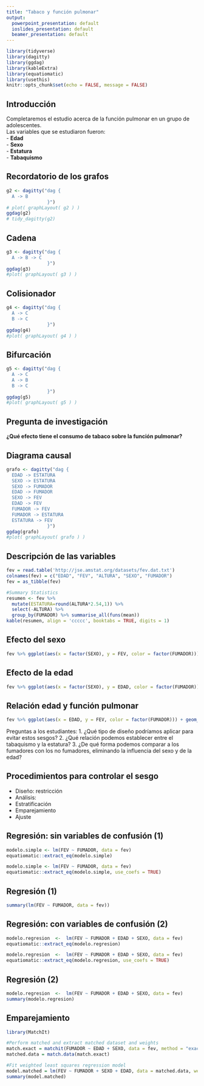 ```yaml
---
title: "Tabaco y función pulmonar"
output:
  powerpoint_presentation: default
  ioslides_presentation: default
  beamer_presentation: default
---
```


```r
library(tidyverse)
library(dagitty)
library(ggdag)
library(kableExtra)
library(equatiomatic)
library(usethis)
knitr::opts_chunk$set(echo = FALSE, message = FALSE)
```

## Introducción

Completaremos el estudio acerca de la función pulmonar en un grupo de adolescentes.  
Las variables que se estudiaron fueron:  
- **Edad**  
- **Sexo**  
- **Estatura**  
- **Tabaquismo**  

## Recordatorio de los grafos

```r
g2 <- dagitty("dag {
  A -> B
               }")
# plot( graphLayout( g2 ) )
ggdag(g2)
# tidy_dagitty(g2)
```

## Cadena

```r
g3 <- dagitty("dag {
  A -> B -> C
               }")
ggdag(g3)
#plot( graphLayout( g3 ) )
```

## Colisionador

```r
g4 <- dagitty("dag {
  A -> C
  B -> C
               }")
ggdag(g4)
#plot( graphLayout( g4 ) )
```

## Bifurcación

```r
g5 <- dagitty("dag {
  A -> C
  A -> B
  B -> C
               }")
ggdag(g5)
#plot( graphLayout( g5 ) )
```

## Pregunta de investigación

**¿Qué efecto tiene el consumo de tabaco sobre la función pulmonar?**

## Diagrama causal
 
```r
grafo <- dagitty("dag {
  EDAD -> ESTATURA
  SEXO -> ESTATURA
  SEXO -> FUMADOR
  EDAD -> FUMADOR
  SEXO -> FEV
  EDAD -> FEV
  FUMADOR -> FEV
  FUMADOR -> ESTATURA
  ESTATURA -> FEV
               }")
ggdag(grafo)
#plot( graphLayout( grafo ) )
```

## Descripción de las variables
 
```r
fev = read.table('http://jse.amstat.org/datasets/fev.dat.txt')
colnames(fev) = c("EDAD", "FEV", "ALTURA", "SEXO", "FUMADOR")
fev = as_tibble(fev)

#Summary Statistics
resumen <- fev %>% 
  mutate(ESTATURA=round(ALTURA*2.54,1)) %>% 
  select(-ALTURA) %>% 
  group_by(FUMADOR) %>% summarise_all(funs(mean))
kable(resumen, align = 'ccccc', booktabs = TRUE, digits = 1) 
```

## Efecto del sexo
 
```r
fev %>% ggplot(aes(x = factor(SEXO), y = FEV, color = factor(FUMADOR))) + geom_boxplot()
```

## Efecto de la edad
 
```r
fev %>% ggplot(aes(x = factor(SEXO), y = EDAD, color = factor(FUMADOR))) + geom_boxplot()
```

## Relación edad y función pulmonar

```r
fev %>% ggplot(aes(x = EDAD, y = FEV, color = factor(FUMADOR))) + geom_point()
```

Preguntas a los estudiantes:
1. ¿Qué tipo de diseño podríamos aplicar para evitar estos sesgos?
2. ¿Qué relación podemos establecer entre el tabaquismo y la estatura?
3. ¿De qué forma podemos comparar a los fumadores con los no fumadores, eliminando la influencia del sexo y de la edad?

## Procedimientos para controlar el sesgo

- Diseño: restricción  
- Análisis:  
* Estratificación  
* Emparejamiento  
* Ajuste

## Regresión: sin variables de confusión (1)
 

```r
modelo.simple <- lm(FEV ~ FUMADOR, data = fev)
equatiomatic::extract_eq(modelo.simple)
```

```r
modelo.simple <- lm(FEV ~ FUMADOR, data = fev)
equatiomatic::extract_eq(modelo.simple, use_coefs = TRUE)
```
## Regresión (1)
 

```r
summary(lm(FEV ~ FUMADOR, data = fev))
```

## Regresión: con variables de confusión (2)

```r
modelo.regresion  <-  lm(FEV ~ FUMADOR + EDAD + SEXO, data = fev)
equatiomatic::extract_eq(modelo.regresion)
```

```r
modelo.regresion  <-  lm(FEV ~ FUMADOR + EDAD + SEXO, data = fev)
equatiomatic::extract_eq(modelo.regresion, use_coefs = TRUE)
```

## Regresión (2)
 

```r
modelo.regresion  <-  lm(FEV ~ FUMADOR + EDAD + SEXO, data = fev)
summary(modelo.regresion)
```

## Emparejamiento

```r
library(MatchIt)

#Perform matched and extract matched dataset and weights
match.exact = matchit(FUMADOR ~ EDAD + SEXO, data = fev, method = "exact")
matched.data = match.data(match.exact)

#Fit weighted least squares regression model
model.matched = lm(FEV ~ FUMADOR + SEXO + EDAD, data = matched.data, weights = weights)
summary(model.matched)
```
